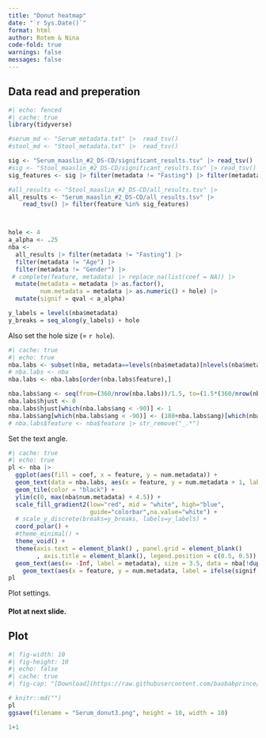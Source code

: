 ```yaml
---
title: "Donut heatmap"
date: "`r Sys.Date()`"
format: html
author: Rotem & Nina
code-fold: true
warnings: false
messages: false
---
```


## Data read and preperation

```r
#| echo: fenced
#| cache: true
library(tidyverse)

#serum_md <- "Serum_metadata.txt" |>  read_tsv()
#stool_md <- "Stool_metadata.txt" |>  read_tsv()

sig <- "Serum_maaslin_#2_DS-CD/significant_results.tsv" |> read_tsv()
#sig <- "Stool_maaslin_#2_DS-CD/significant_results.tsv" |> read_tsv()
sig_features <- sig |> filter(metadata != "Fasting") |> filter(metadata != "Age") |> filter(metadata != "Gender") |> pull(feature)

#all_results <- "Stool_maaslin_#2_DS-CD/all_results.tsv" |> 
all_results <- "Serum_maaslin_#2_DS-CD/all_results.tsv" |> 
    read_tsv() |> filter(feature %in% sig_features)



hole <- 4
a_alpha <- .25
nba <- 
  all_results |> filter(metadata != "Fasting") |> 
  filter(metadata != "Age") |> 
  filter(metadata != "Gender") |>
 # complete(feature, metadata) |> replace_na(list(coef = NA)) |> 
  mutate(metadata = metadata |> as.factor(), 
         num.metadata = metadata |> as.numeric() + hole) |>
  mutate(signif = qval < a_alpha)

y_labels = levels(nba$metadata)
y_breaks = seq_along(y_labels) + hole
```

Also set the hole size (= `r hole`).

```r
#| cache: true
#| echo: true
nba.labs <- subset(nba, metadata==levels(nba$metadata)[nlevels(nba$metadata)])
# nba.labs <- nba
nba.labs <- nba.labs[order(nba.labs$feature),]

nba.labs$ang <- seq(from=(360/nrow(nba.labs))/1.5, to=(1.5*(360/nrow(nba.labs)))-360, length.out=nrow(nba.labs))+80
nba.labs$hjust <- 0
nba.labs$hjust[which(nba.labs$ang < -90)] <- 1
nba.labs$ang[which(nba.labs$ang < -90)] <- (180+nba.labs$ang)[which(nba.labs$ang < -90)]
# nba.labs$feature <- nba$feature |> str_remove("_.*")
```

Set the text angle.

```r
#| cache: true
#| echo: true
pl <- nba |> 
  ggplot(aes(fill = coef, x = feature, y = num.metadata)) + 
  geom_text(data = nba.labs, aes(x = feature, y = num.metadata + 1, label = feature %>% str_remove("_.*"), angle = ang, hjust = hjust), size = 3) +
  geom_tile(color = "black") + 
  ylim(c(0, max(nba$num.metadata) + 4.5)) +
  scale_fill_gradient2(low="red", mid = "white", high="blue", 
                       guide="colorbar",na.value="white") + 
  # scale_y_discrete(breaks=y_breaks, labels=y_labels) +
  coord_polar() + 
  #theme_minimal() + 
  theme_void() +
  theme(axis.text = element_blank() , panel.grid = element_blank()
        , axis.title = element_blank(), legend.position = c(0.5, 0.5)) +
  geom_text(aes(x= -Inf, label = metadata), size = 3.5, data = nba[!duplicated(nba$metadata),]) +   scale_x_discrete(expand = c(0.05, 0)) +
    geom_text(aes(x = feature, y = num.metadata, label = ifelse(signif, "+","")), size = 2)
pl  
```

Plot settings.

#### Plot at next slide.

## Plot

```r
#| fig-width: 10
#| fig-height: 10
#| echo: false
#| cache: true
#| fig-cap: "[Download](https://raw.githubusercontent.com/baobabprince/mbx/master/Stool_donut3.png)"

# knitr::md("")
pl
ggsave(filename = "Serum_donut3.png", height = 10, width = 10)
```

```python
1+1
```